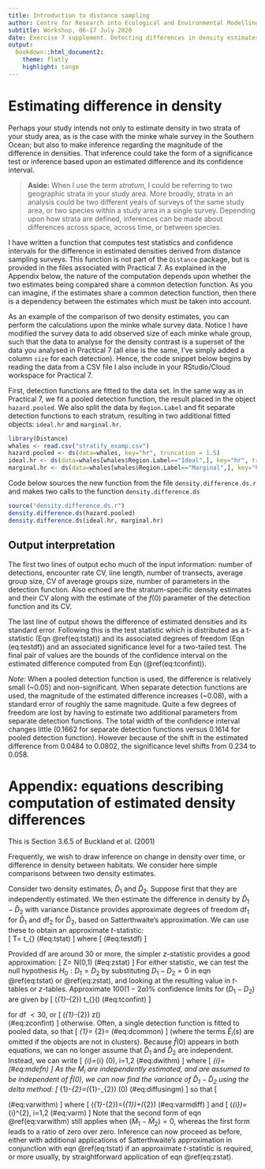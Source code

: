```yaml
---
title: Introduction to distance sampling
author: Centre for Research into Ecological and Environmental Modelling  **University of St Andrews**
subtitle: Workshop, 06-17 July 2020
date: Exercise 7 supplement. Detecting differences in density estimates.
output:
  bookdown::html_document2:
    theme: flatly
    highlight: tango
---
```


# Estimating difference in density

Perhaps your study intends not only to estimate density in two strata of your study area, as is the case with the minke whale survey in the Southern Ocean; but also to make inference regarding the magnitude of the difference in densities.  That inference could take the form of a significance test or inference based upon an estimated difference and its confidence interval.

> **Aside:**  When I use the term *stratum*, I could be referring to two geographic strata in your study area.  More broadly, strata in an analysis could be two different years of surveys of the same study area, or two species within a study area in a single survey.  Depending upon how strata are defined, inferences can be made about differences across space, across time, or between species.

I have written a function that computes test statistics and confidence intervals for the difference in estimated densities derived from distance sampling surveys.  This function is not part of the `Distance` package, but is provided in the files associated with Practical 7.  As explained in the Appendix below, the nature of the computation depends upon whether the two estimates being compared share a common detection function.  As you can imagine, if the estimates share a common detection function, then there is a dependency between the estimates which must be taken into account.

As an example of the comparison of two density estimates, you can perform the calculations upon the minke whale survey data.  Notice I have modified the survey data to add observed size of each minke whale group, such that the data to analyse for the density contrast is a superset of the data you analysed in Practical 7 (all else is the same, I've simply added a column `size` for each detection).  Hence, the code snippet below begins by reading the data from a CSV file I also include in your RStudio/Cloud workspace for Practical 7.

First, detection functions are fitted to the data set.  In the same way as in Practical 7, we fit a pooled detection function, the result placed in the object `hazard.pooled`.  We also split the data by `Region.Label` and fit separate detection functions to each stratum, resulting in two additional fitted objects: `ideal.hr` and `marginal.hr`.

```r
library(Distance)
whales <- read.csv("stratify_examp.csv")
hazard.pooled <- ds(data=whales, key="hr", truncation = 1.5)
ideal.hr <- ds(data=whales[whales$Region.Label=="Ideal",], key="hr", truncation=1.5)
marginal.hr <- ds(data=whales[whales$Region.Label=="Marginal",], key="hr", truncation=1.5)
```

Code below sources the new function from the file `density.difference.ds.r` and makes two calls to the function `density.difference.ds`

```r
source("density.difference.ds.r")
density.difference.ds(hazard.pooled)
density.difference.ds(ideal.hr, marginal.hr)
```

## Output interpretation

The first two lines of output echo much of the input information: number of detections, encounter rate CV, line length, number of transects, average group size, CV of average groups size, number of parameters in the detection function.  Also echoed are the stratum-specific density estimates and their CV along with the estimate of the $f(0)$ parameter of the detection function and its CV.

The last line of output shows the difference of estimated densities and its standard error.  Following this is the test statistic which is distributed as a t-statistic (Eqn \@ref(eq:tstat)) and its associated degrees of freedom (Eqn \ref(eq:testdf)) and an associated significance level for a two-tailed test.  The final pair of values are the bounds of the confidence interval on the estimated difference computed from Eqn (\@ref(eq:tconfint)).

*Note:* When a pooled detection function is used, the difference is relatively small (~0.05) and non-significant.  When separate detection functions are used, the magnitude of the estimated difference increases (~0.08), with a standard error of roughly the same magnitude.  Quite a few degrees of freedom are lost by having to estimate two additional parameters from separate detection functions.  The total width of the confidence interval changes little (0.1662 for separate detection functions versus 0.1614 for pooled detection function).  However because of the shift in the estimated difference from 0.0484 to 0.0802, the significance level shifts from 0.234 to 0.058.

# Appendix: equations describing computation of estimated density differences

This is Section 3.6.5 of Buckland et al. (2001)

Frequently, we wish to draw inference on change in density over time, or difference in density between habitats. We consider here simple comparisons between two density estimates. 

Consider two density estimates, $\hat{D}_{1}$ and $\hat{D}_{2} .$ Suppose first that they are independently estimated. We then estimate the difference in density by $\hat{D}_{1}-\hat{D}_{2}$ with variance
\begin{equation} 
\widehat{\operatorname{var}}\left(\hat{D}_{1}-\hat{D}_{2}\right)=\widehat{\operatorname{var}}\left(\hat{D}_{1}\right)+\widehat{\operatorname{var}}\left(\hat{D}_{2}\right)
(\#eq:vardiff)
\end{equation}
Distance provides approximate degrees of freedom $\mathrm{df}_{1}$ for $\hat{D}_{1}$ and $\mathrm{df}_{2}$ for $\hat{D}_{2},$ based on Satterthwaite's approximation. We can use these to obtain an approximate $t$-statistic:  
\[
T=\frac{\left(\hat{D}_{1}-\hat{D}_{2}\right)-\left(D_{1}-D_{2}\right)}{\sqrt{\widehat{\operatorname{var}}\left(\hat{D}_{1}-\hat{D}_{2}\right)}} \sim t_{\mathrm{df}}
(\#eq:tstat)
\] 
where
\[
\mathrm{d} \mathrm{f} \simeq \frac{\left\{\widehat{v a r}\left(\hat{D}_{1}\right)+\widehat{v a r}\left(\hat{D}_{2}\right)\right\}^{2}}{\left\{\widehat{v a r}\left(\hat{D}_{1}\right)\right\}^{2} / \mathrm{df}_{1}+\left\{\widehat{v a r}\left(\hat{D}_{2}\right)\right\}^{2} / \mathrm{df}_{2}}
(#eq:testdf)
\]

Provided df are around 30 or more, the simpler $z$-statistic provides a good approximation:
\[
Z=\frac{\left(\hat{D}_{1}-\hat{D}_{2}\right)-\left(D_{1}-D_{2}\right)}{\sqrt{\widehat{\operatorname{var}}\left(\hat{D}_{1}-\hat{D}_{2}\right)}} \sim N(0,1) 
(\#eq:zstat)
\]
For either statistic, we can test the null hypothesis $H_{0}: D_{1}=D_{2}$ by substituting $D_{1}-D_{2}=0$ in eqn \@ref(eq:tstat) or \@ref(eq:zstat), and looking at the resulting value in $t$-tables or $z$-tables. Approximate $100(1-2 \alpha) \%$ confidence limits for $\left(D_{1}-D_{2}\right)$ are given by
\[
\left(\hat{D}_{1}-\hat{D}_{2}\right) \pm t_{\mathrm{df}}(\alpha) \sqrt{\widehat{\operatorname{var}}\left(\hat{D}_{1}-\hat{D}_{2}\right)} 
(\#eq:tconfint)
\]

for df $<30,$ or
\[
\left(\hat{D}_{1}-\hat{D}_{2}\right) \pm z(\alpha) \sqrt{\widehat{\operatorname{var}}\left(\hat{D}_{1}-\hat{D}_{2}\right)}  
(\#eq:zconfint)
\]
otherwise. Often, a single detection function is fitted to pooled data, so that
\[
\hat{D}_{1}=\frac{n_{1} \hat{f}(0) \hat{E}_{1}(s)}{2 L_{1}} \quad \text { and } \quad \hat{D}_{2}=\frac{n_{2} \hat{f}(0) \hat{E}_{2}(s)}{2 L_{2}}
(\#eq:dcommon)
\]
(where the terms $\hat{E}_{i}(s)$ are omitted if the objects are not in clusters). Because $\hat{f}(0)$ appears in both equations, we can no longer assume that $\hat{D}_{1}$ and $\hat{D}_{2}$ are independent. Instead, we can write
\[
\hat{D}_{i}=\hat{M}_{i} \hat{f}(0), \quad i=1,2 
(\#eq:dwithm)
\]
where
\[
\hat{M}_{i}=\frac{n_{i} \hat{E}_{i}(s)}{2 L_{i}} 
(\#eq:mdefn)
\]
As the $M_{i}$ are independently estimated, and are assumed to be independent of $\hat{f}(0),$ we can now find the variance of $\hat{D}_{1}-\hat{D}_{2}$ using the delta method:
\[
\hat{D}_{1}-\hat{D}_{2}=\left(\hat{M}_{1}-\hat{M}_{2}\right) \hat{f}(0) 
(\#eq:diffusingm)
\]
so that
\[
\begin{aligned}
\widehat{\operatorname{var}}\left(\hat{D}_{1}-\hat{D}_{2}\right) &=\left(\hat{D}_{1}-\hat{D}_{2}\right)^{2}\left[\frac{\widehat{\operatorname{var}}\left(\hat{M}_{1}-\hat{M}_{2}\right)}{\left(\hat{M}_{1}-\hat{M}_{2}\right)^{2}}+\frac{\widehat{\operatorname{var}}\{\hat{f}(0)\}}{\{\hat{f}(0)\}^{2}}\right] \\
&=\{\hat{f}(0)\}^{2} \widehat{\operatorname{var}}\left(\hat{M}_{1}-\hat{M}_{2}\right)+\left(\hat{M}_{1}-\hat{M}_{2}\right)^{2} \widehat{var}\{\hat{f}(0)\}
\end{aligned}
(\#eq:varwithm)
\]
where
\[
\widehat{\operatorname{var}}\left(\hat{M}_{1}-\hat{M}_{2}\right)=\widehat{\operatorname{var}}\left(\hat{M}_{1}\right)+\widehat{\operatorname{var}}\left(\hat{M}_{2}\right) 
(\#eq:varmdiff)
\]
and
\[
\widehat{\operatorname{var}}\left(\hat{M}_{i}\right)=\hat{M}_{i}^{2}\left[\frac{\widehat{\operatorname{var}}\left(n_{i}\right)}{n_{i}^{2}}+\frac{\widehat{\operatorname{var}}\left\{\hat{E}_{i}(s)\right\}}{\left\{\hat{E}_{i}(s)\right\}^{2}}\right], \quad i=1,2
(\#eq:varm)
\]
Note that the second form of eqn \@ref(eq:varwithm) still applies when $\left(\hat{M}_{1}-\hat{M}_{2}\right)=0,$ whereas the first form leads to a ratio of zero over zero. Inference can now proceed as before, either with additional applications of Satterthwaite's approximation in conjunction with eqn \@ref(eq:tstat) if an approximate $t$-statistic is required, or more usually, by straightforward application of eqn \@ref(eq:zstat).